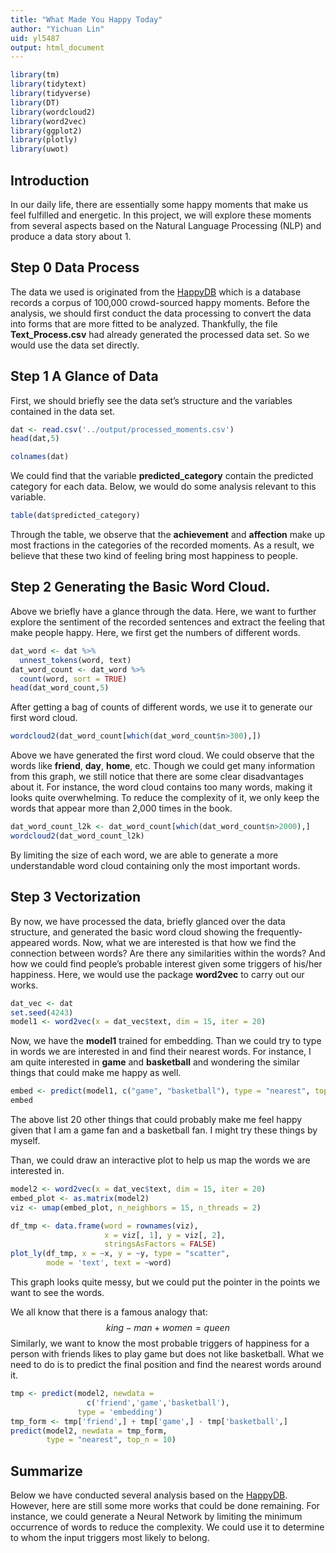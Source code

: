 ---
title: "What Made You Happy Today"
author: "Yichuan Lin"
uid: yl5487
output: html_document
---

```{r load libraries, warning=FALSE, message=FALSE}
library(tm)
library(tidytext)
library(tidyverse)
library(DT)
library(wordcloud2)
library(word2vec)
library(ggplot2)
library(plotly)
library(uwot)
```

## Introduction

In our daily life, there are essentially some happy moments that make us feel fulfilled and energetic. In this project, we will explore these moments from several aspects based on the Natural Language Processing (NLP) and produce a data story about 1.

## Step 0 Data Process

The data we used is originated from the [HappyDB](https://raw.githubusercontent.com/rit-public/HappyDB/master/happydb/data/cleaned_hm.csv) which is a database records a corpus of 100,000 crowd-sourced happy moments. Before the analysis, we should first conduct the data processing to convert the data into forms that are more fitted to be analyzed. Thankfully, the file **Text_Process.csv** had already generated the processed data set. So we would use the data set directly.

## Step 1 A Glance of Data

First, we should briefly see the data set's structure and the variables contained in the data set.

```{r see the data}
dat <- read.csv('../output/processed_moments.csv')
head(dat,5)
```

```{r see variables name}
colnames(dat)
```

We could find that the variable **predicted_category** contain the predicted category for each data. Below, we would do some analysis relevant to this variable.

```{r generate table}
table(dat$predicted_category)
```

Through the table, we observe that the **achievement** and **affection** make up most fractions in the categories of the recorded moments. As a result, we believe that these two kind of feeling bring most happiness to people.

## Step 2 Generating the Basic Word Cloud.

Above we briefly have a glance through the data. Here, we want to further explore the sentiment of the recorded sentences and extract the feeling that make people happy. Here, we first get the numbers of different words.

```{r get # of different words}
dat_word <- dat %>%
  unnest_tokens(word, text)
dat_word_count <- dat_word %>%
  count(word, sort = TRUE)
head(dat_word_count,5)
```

After getting a bag of counts of different words, we use it to generate our first word cloud.

```{r, fig.align = "center", echo=TRUE}
wordcloud2(dat_word_count[which(dat_word_count$n>300),])
```

Above we have generated the first word cloud. We could observe that the words like **friend**, **day**, **home**, etc. Though we could get many information from this graph, we still notice that there are some clear disadvantages about it. For instance, the word cloud contains too many words, making it looks quite overwhelming. To reduce the complexity of it, we only keep the words that appear more than 2,000 times in the book.

```{r, fig.align = "center", echo=TRUE}
dat_word_count_l2k <- dat_word_count[which(dat_word_count$n>2000),]
wordcloud2(dat_word_count_l2k)
```

By limiting the size of each word, we are able to generate a more understandable word cloud containing only the most important words.

## Step 3 Vectorization

By now, we have processed the data, briefly glanced over the data structure, and generated the basic word cloud showing the frequently-appeared words. Now, what we are interested is that how we find the connection between words? Are there any similarities within the words? And how we could find people's probable interest given some triggers of his/her happiness. Here, we would use the package **word2vec** to carry out our works.

```{r, warning=FALSE, message=FALSE}
dat_vec <- dat
set.seed(4243)
model1 <- word2vec(x = dat_vec$text, dim = 15, iter = 20)
```

Now, we have the **model1** trained for embedding. Than we could try to type in words we are interested in and find their nearest words. For instance, I am quite interested in **game** and **basketball** and wondering the similar things that could make me happy as well.

```{r, warning=FALSE, message=FALSE}
embed <- predict(model1, c("game", "basketball"), type = "nearest", top_n = 10)
embed

```

The above list 20 other things that could probably make me feel happy given that I am a game fan and a basketball fan. I might try these things by myself.

Than, we could draw an interactive plot to help us map the words we are interested in.

```{r}
model2 <- word2vec(x = dat_vec$text, dim = 15, iter = 20)
embed_plot <- as.matrix(model2)
viz <- umap(embed_plot, n_neighbors = 15, n_threads = 2)
```

```{r, fig.align = "center", echo=TRUE}
df_tmp <- data.frame(word = rownames(viz), 
                     x = viz[, 1], y = viz[, 2],
                     stringsAsFactors = FALSE)
plot_ly(df_tmp, x = ~x, y = ~y, type = "scatter",
        mode = 'text', text = ~word)

```

This graph looks quite messy, but we could put the pointer in the points we want to see the words.

We all know that there is a famous analogy that: $$king-man+women=queen$$ Similarly, we want to know the most probable triggers of happiness for a person with friends likes to play game but does not like basketball. What we need to do is to predict the final position and find the nearest words around it.

```{r}
tmp <- predict(model2, newdata = 
                 c('friend','game','basketball'),
               type = 'embedding')
tmp_form <- tmp['friend',] + tmp['game',] - tmp['basketball',]
predict(model2, newdata = tmp_form, 
        type = "nearest", top_n = 10)
```

## Summarize

Below we have conducted several analysis based on the [HappyDB](https://raw.githubusercontent.com/rit-public/HappyDB/master/happydb/data/cleaned_hm.csv). However, here are still some more works that could be done remaining. For instance, we could generate a Neural Network by limiting the minimum occurrence of words to reduce the complexity. We could use it to determine to whom the input triggers most likely to belong.
